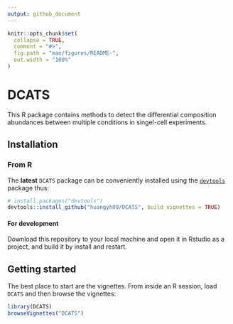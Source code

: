 ```yaml
---
output: github_document
---
```


<!-- README.md is generated from README.Rmd. Please edit that file -->

```r
knitr::opts_chunk$set(
  collapse = TRUE,
  comment = "#>",
  fig.path = "man/figures/README-",
  out.width = "100%"
)
```

# DCATS

<!-- badges: start -->
<!-- badges: end -->

This R package contains methods to detect the differential composition
abundances between multiple conditions in singel-cell experiments.

## Installation

### From R

The **latest** `DCATS` package can be conveniently installed using the
[`devtools`](https://www.rstudio.com/products/rpackages/devtools/)
package thus:

``` r
# install.packages("devtools")
devtools::install_github("huangyh09/DCATS", build_vignettes = TRUE)
```

#### For development

Download this repository to your local machine and open it in Rstudio as
a project, and build it by install and restart.

## Getting started

The best place to start are the vignettes. From inside an R session,
load `DCATS` and then browse the vignettes:

``` r
library(DCATS)
browseVignettes("DCATS")
```
